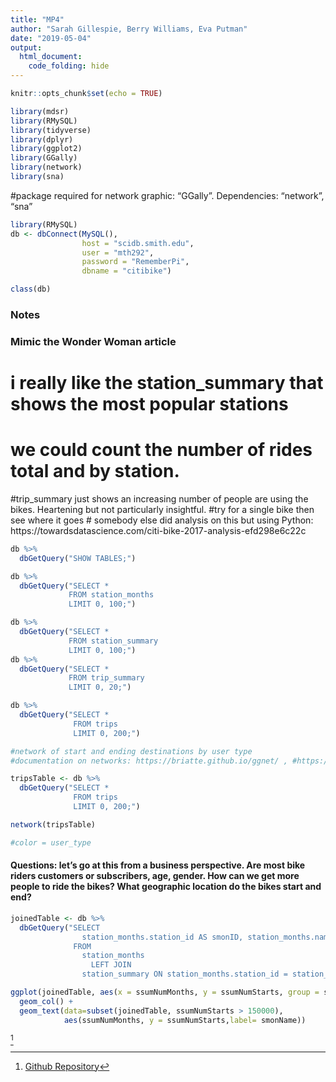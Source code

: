 ```yaml
---
title: "MP4"
author: "Sarah Gillespie, Berry Williams, Eva Putman"
date: "2019-05-04"
output: 
  html_document:
    code_folding: hide
---
```


```r
knitr::opts_chunk$set(echo = TRUE)
```


```r
library(mdsr)
library(RMySQL)
library(tidyverse)
library(dplyr)
library(ggplot2)
library(GGally)
library(network)
library(sna)
```

#package required for network graphic: "GGally". Dependencies: "network", "sna"

```r
library(RMySQL)
db <- dbConnect(MySQL(), 
                host = "scidb.smith.edu", 
                user = "mth292", 
                password = "RememberPi", 
                dbname = "citibike")

class(db)

```
### Notes
### Mimic the Wonder Woman article
# i really like the station_summary that shows the most popular stations
# we could count the number of rides total and by station.

#trip_summary just shows an increasing number of people are using the bikes. Heartening but not particularly insightful.
#try for a single bike then see where it goes
# somebody else did analysis on this but using Python: https://towardsdatascience.com/citi-bike-2017-analysis-efd298e6c22c
```r
db %>%
  dbGetQuery("SHOW TABLES;")

db %>%
  dbGetQuery("SELECT * 
             FROM station_months
             LIMIT 0, 100;")

db %>%
  dbGetQuery("SELECT * 
             FROM station_summary
             LIMIT 0, 100;")
db %>%
  dbGetQuery("SELECT * 
             FROM trip_summary
             LIMIT 0, 20;")

db %>%
  dbGetQuery("SELECT * 
              FROM trips
              LIMIT 0, 200;")

```

```r
#network of start and ending destinations by user type
#documentation on networks: https://briatte.github.io/ggnet/ , #https://cran.r-project.org/web/packages/ggnetwork/vignettes/ggnetwork.html

tripsTable <- db %>%
  dbGetQuery("SELECT * 
              FROM trips
              LIMIT 0, 200;")

network(tripsTable)

#color = user_type
```

#### Questions: let's go at this from a business perspective. Are most bike riders customers or subscribers, age, gender. How can we get more people to ride the bikes? What geographic location do the bikes start and end?

```r

joinedTable <- db %>%
  dbGetQuery("SELECT
                station_months.station_id AS smonID, station_months.name AS smonName, station_months.num_starts AS smonNumStarts, station_months.num_stops AS smonNumStops, station_summary.num_months AS ssumNumMonths, station_summary.num_starts AS ssumNumStarts, station_summary.num_stops AS ssumNumStops
              FROM
                station_months
                  LEFT JOIN
                station_summary ON station_months.station_id = station_summary.station_id;")
```

```r
ggplot(joinedTable, aes(x = ssumNumMonths, y = ssumNumStarts, group = smonName)) + 
  geom_col() +
  geom_text(data=subset(joinedTable, ssumNumStarts > 150000),
            aes(ssumNumMonths, y = ssumNumStarts,label= smonName))
```

^[[Github Repository](https://github.com/SarahGillespie/sds192-mp4)
]
